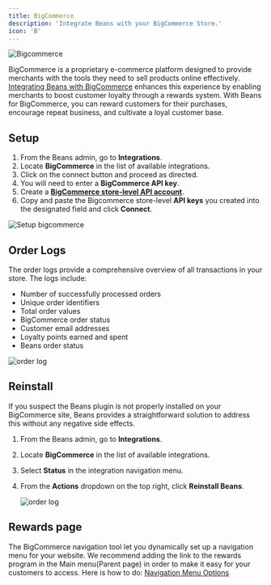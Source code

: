 ```yaml
---
title: BigCommerce
description: 'Integrate Beans with your BigCommerce Store.'
icon: 'B'
---
```


<Frame>
  <img
    src="/assets/images/integrations/bigcommerce/hero.webp"
    alt="Bigcommerce"
    title="Bigcommerce"
    style={{ borderRadius: '0.5rem' }}
  />
</Frame>

BigCommerce is a proprietary e-commerce platform designed to provide merchants with the tools
they need to sell products online effectively.
[Integrating Beans with BigCommerce](https://www.trybeans.com/integrations/trellis:bigcommerce)
enhances this experience by enabling merchants to boost customer loyalty through a rewards
system. With Beans for BigCommerce, you can reward customers for their purchases, encourage
repeat business, and cultivate a loyal customer base.

## Setup

1. From the Beans admin, go to **Integrations**.
2. Locate **BigCommerce** in the list of available integrations.
3. Click on the connect button and proceed as directed.
4. You will need to enter a **BigCommerce API key**.
5. Create a [**BigCommerce store-level API account**](https://support.bigcommerce.com/s/article/Store-API-Accounts#creating).
6. Copy and paste the Bigcommerce store-level **API keys** you created into the designated field and click **Connect**.

<Frame>
  <img
    src="/assets/images/integrations/bigcommerce/setup.gif"
    alt="Setup bigcommerce"
    style={{ borderRadius: '0.5rem' }}
  />
</Frame>

## Order Logs

The order logs provide a comprehensive overview of all transactions in your store. The logs include:


- Number of successfully processed orders
- Unique order identifiers
- Total order values
- BigCommerce order status
- Customer email addresses
- Loyalty points earned and spent
- Beans order status

<Frame>
  <img
    src="/assets/images/integrations/bigcommerce/order-logs.webp"
    alt="order log"
    style={{ borderRadius: '0.5rem' }}
  />
</Frame>

## Reinstall

If you suspect the Beans plugin is not properly installed on your BigCommerce site, Beans
provides a straightforward solution to address this without any negative side effects.

1. From the Beans admin, go to **Integrations**.
2. Locate **BigCommerce** in the list of available integrations.
3. Select **Status** in the integration navigation menu.
4. From the **Actions** dropdown on the top right, click **Reinstall Beans**.

   <Frame>
     <img
       src="/assets/images/integrations/bigcommerce/Reinstall.gif"
       alt="order log"
       style={{ borderRadius: '0.5rem' }}
     />
   </Frame>

## Rewards page

The BigCommerce navigation tool let you dynamically set up a navigation menu for your website.
We recommend adding the link to the rewards program in the Main menu(Parent page) in order to
make it easy for your customers to access.
Here is how to do: [Navigation Menu Options](https://support.bigcommerce.com/s/article/Web-Pages?language=en_US#navigation)
